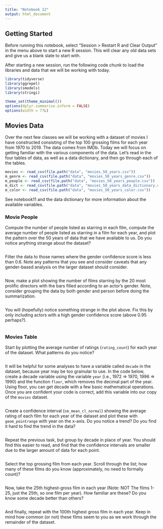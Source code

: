 ```yaml
---
title: "Notebook 12"
output: html_document
---
```


## Getting Started

Before running this notebook, select "Session > Restart R and Clear Output" in
the menu above to start a new R session. This will clear any old data sets and
give us a blank slate to start with.

After starting a new session, run the following code chunk to load the
libraries and data that we will be working with today.

```r
library(tidyverse)
library(ggrepel)
library(smodels)
library(stringi)

theme_set(theme_minimal())
options(dplyr.summarise.inform = FALSE)
options(width = 77L)
```

## Movies Data

Over the next few classes we will be working with a dataset of movies I have
constructed consisting of the top 100 grossing films for each year from 1970 to
2019. The data comes from IMDb. Today we will focus on getting familiar with
the various components of the data. Let's read in the four tables of data,
as well as a data dictionary, and then go through each of the tables.

```r
movies <- read_csv(file.path("data", "movies_50_years.csv"))
m_genre <- read_csv(file.path("data", "movies_50_years_genre.csv"))
m_people <- read_csv(file.path("data", "movies_50_years_people.csv"))
m_dict <- read_csv(file.path("data", "movies_50_years_data_dictionary.csv"))
m_color <- read_csv(file.path("data", "movies_50_years_color.csv"))
```

See notebook11 and the data dictionary for more information about the available
variables.

### Movie People

Compute the number of people listed as starring in each film, compute the
average number of people listed as starring in a film for each year, and
plot the pattern over the 50 years of data that we have available to us.
Do you notice anything strange about the dataset?

```r

```

Filter the data to those names where the gender confidence score is
less than 0.6. Note any patterns that you see and consider caveats that
any gender-based analysis on the larger dataset should consider.

```r

```

Now, make a plot showing the number of films starring by the 20 most prolific
directors with the bars filled according to an actor's gender. Note, consider
grouping the data by both gender and person before doing the summarization.

```r

```

You will (hopefully) notice something strange in the plot above. Fix this by
only including actors with a high gender confidence score (above 0.95 perhaps?).

```r

```


### Movies Table

Start by plotting the average number of ratings (`rating_count`) for each
year of the dataset. What patterns do you notice?

```r

```

It will be helpful for some analyses to have a variable called `decade` in the
dataset, because year may be too grainular to use. In the code below, create a
decade variable using the variable `year` (i.e., 1972 => 1970, 1996 => 1990)
and the function `floor`, which removes the decimal part of the year. Using
floor, you can get decade with a few basic mathematical operations. Once you
are confident your code is correct, add this variable into our copy of the
`movies` dataset.

```r

```

Create a confidence interval (`sm_mean_cl_normal`) showing the average rating
of each film for each year of the dataset and plot these with `geom_pointrange`
with year on the x-axis. Do you notice a trend? Do you find it hard to find the
trend in the data?

```r

```

Repeat the previous task, but group by decade in place of year. You should find
this easier to read, and find that the confidence intervals are smaller due to
the larger amount of data for each point.

```r

```

Select the top grossing film from each year. Scroll through the list; how many
of these films do you know (approximately, no need to formally count)?

```r

```

Now, take the 25th highest-gross film in each year (Note: NOT The films 1-25,
just the 25th, so one film per year). How familiar are these? Do
you know some decade better than others?

```r

```

And finally, repeat with the 100th highest gross film in each year. Keep in
mind how common (or not) these films seem to you as we work through the
remainder of the dataset.

```r

```

